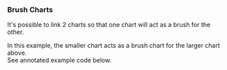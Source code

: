 

<Version />

### Brush Charts
It's possible to link 2 charts so that one chart will act as a brush for the other.

<Meta of={Stories} />
<Canvas />


<div className="content">
  <div>In this example, the smaller chart acts as a brush chart for the larger chart above.</div>
  <div>See annotated example code below.</div>
</div>

<div className="columns">
<div className="column">

```jsx
//Large chart on top

<LineChart 
  options={{
    chart: {
      id: "itemsChart", //ensure unique id
      toolbar: { //this allows panning large chart
        autoSelected: "pan",
        show: false,
      },
      zoom: { 
        // panning doesn't work unless "zoom" is enabled
        enabled: true,
      },
    },
    xaxis: {
      decimalsInFloat: 0,
      tickAmount: 5,
      // if not using timeseries data, 
      // set `type` to "numeric"
      type: "numeric",
    },
  }}
  {data}
/>
```

</div>
<div className="column">

```jsx
//Small chart below large chart

<AreaChart options={{
    chart: {
      id: "brush", //ensure unique id
      brush: { //enable brushing on `traget`
        target: "itemsChart",
        enabled: true,
      },
      selection: { 
        //preselect part of chart on load
        enabled: true,
        xaxis: {
          min: 50,
          max: 100,
        },
      },
    },
    xaxis: {
      // if not using timeseries data, 
      // set `type` to "numeric"
      type: "numeric",
      //hide axis labels on brush chart
      labels: { show: false },
    },
    yaxis: {
      tickAmount: 2,
    },
  }}
  {data}
  ...
/>
```

</div>
</div>